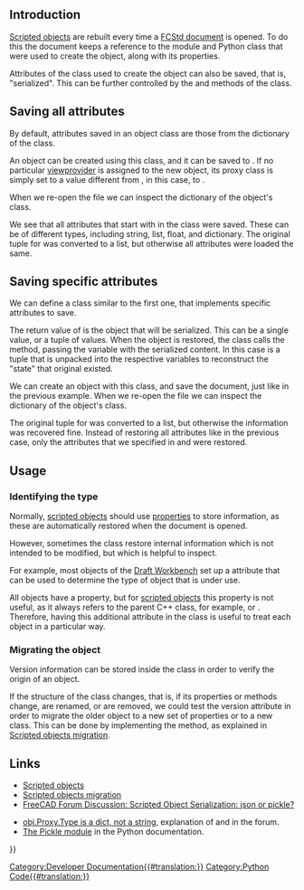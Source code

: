 <languages/>

{{TOCright}}

== Introduction ==

[[Scripted_objects|Scripted objects]] are rebuilt every time a [[File_Format_FCStd|FCStd document]] is opened. To do this the document keeps a reference to the module and Python class that were used to create the object, along with its properties.

Attributes of the class used to create the object can also be saved, that is, "serialized". This can be further controlled by the {{incode|dumps}} and {{incode|loads}} methods of the class.

== Saving all attributes ==

By default, attributes saved in an object class are those from the {{incode|__dict__}} dictionary of the class.

{{Code|code=
# various_states.py
class VariousStates:
    def __init__(self, obj):
        obj.addProperty("App::PropertyLength", "Length")
        obj.addProperty("App::PropertyArea", "Area")
        obj.Length = 15
        obj.Area = 300
        obj.Proxy = self

        Type = dict()
        Type["Version"] = "Custom"
        Type["Release"] = "production"
        self.Type = Type
        self.Type = "Custom"
        self.ver = "0.18"
        self.color = (0, 0, 1)
        self.width = 2.5

    def execute(self, obj):
        pass
}}

An object can be created using this class, and it can be saved to {{FileName|my_document.FCstd}}. If no particular [[viewprovider|viewprovider]] is assigned to the new object, its proxy class is simply set to a value different from {{incode|None}}, in this case, to {{incode|1}}.
{{Code|code=
import FreeCAD as App
import various_states

doc = App.newDocument()
doc.FileName = "my_document.FCStd"

obj = doc.addObject("Part::FeaturePython", "Custom")
various_states.VariousStates(obj)

if App.GuiUp:
    obj.ViewObject.Proxy = 1

doc.recompute()
doc.save()
}}

When we re-open the file we can inspect the dictionary of the object's class.
{{Code|code=
>>> obj = App.ActiveDocument.Custom
>>> print(obj.Proxy)
<various_states.VariousStates object at 0x7f0a899bde10>
>>> print(obj.Proxy.__dict__)
{'Type': {'Version': 'Custom', 'Release': 'production'}, 'ver': '0.18', 'color': [0, 0, 1], 'width': 2.5}
}}

We see that all attributes that start with {{incode|self}} in the class were saved. These can be of different types, including string, list, float, and dictionary. The original tuple for {{incode|self.color}} was converted to a list, but otherwise all attributes were loaded the same.

== Saving specific attributes ==

We can define a class similar to the first one, that implements specific attributes to save.
{{Code|code=
# various_states.py
class CustomStates:
    def __init__(self, obj):
        obj.addProperty("App::PropertyLength", "Length")
        obj.addProperty("App::PropertyArea", "Area")
        obj.Length = 15
        obj.Area = 300
        obj.Proxy = self

        Type = dict()
        Type["Version"] = "Custom"
        Type["Release"] = "production"
        self.Type = Type
        self.ver = "0.18"
        self.color = (0, 0, 1)
        self.width = 2.5

    def execute(self, obj):
        pass

    def dumps(self):
        return self.color, self.width

    def loads(self, state):
        self.color = state[0]
        self.width = state[1]
}}

The return value of {{incode|dumps}} is the object that will be serialized. This can be a single value, or a tuple of values. When the object is restored, the class calls the {{incode|loads}} method, passing the {{incode|state}} variable with the serialized content. In this case {{incode|state}} is a tuple that is unpacked into the respective variables to reconstruct the "state" that original existed.
{{Code|code=
state = (self.color, self.width)
state = ((0, 0, 1), 2.5)
}}

We can create an object with this class, and save the document, just like in the previous example. When we re-open the file we can inspect the dictionary of the object's class.
{{Code|code=
>>> obj2 = App.ActiveDocument.Custom2
>>> print(obj2.Proxy)
<various_states.CustomStates object at 0x7fb399496630>
>>> print(obj2.Proxy.__dict__)
{'color': [0, 0, 1], 'width': 2.5}
}}

The original tuple for {{incode|self.color}} was converted to a list, but otherwise the information was recovered fine. Instead of restoring all attributes like in the previous case, only the attributes that we specified in {{incode|dumps}} and {{incode|loads}} were restored.

== Usage ==

=== Identifying the type ===

Normally, [[scripted_objects|scripted objects]] should use [[property|properties]] to store information, as these are automatically restored when the document is opened.

However, sometimes the class restore internal information which is not intended to be modified, but which is helpful to inspect.

For example, most objects of the [[Draft_Workbench|Draft Workbench]] set up a {{incode|Type}} attribute that can be used to determine the type of object that is under use.

{{Code|code=
class DraftObject:
    def __init__(self, obj, _type):
        self.Type = _type

    def dumps(self):
        return self.Type

    def loads(self, state):
        if state:
            self.Type = state
}}

All objects have a {{incode|TypeId}} property, but for [[scripted_objects|scripted objects]] this property is not useful, as it always refers to the parent C++ class, for example, [[Part_Part2DObject|{{incode|Part::Part2DObjectPython}}]] or [[Part_Feature|{{incode|Part::FeaturePython}}]]. Therefore, having this additional {{incode|Proxy.Type}} attribute in the class is useful to treat each object in a particular way.

=== Migrating the object ===

Version information can be stored inside the class in order to verify the origin of an object.

{{Code|code=
class CustomObject:
    def __init__(self, obj, _type):
        self.Type = _type
        self.version = "0.18"

    def dumps(self):
        return self.Type, self.version

    def loads(self, state):
        if state:
            self.Type = state[0]
            self.version = state[1]
}}

If the structure of the class changes, that is, if its properties or methods change, are renamed, or are removed, we could test the version attribute in order to migrate the older object to a new set of properties or to a new class. This can be done by implementing the {{incode|onDocumentRestored}} method, as explained in [[Scripted_objects_migration|Scripted objects migration]].

{{Code|code=
class CustomObject:
    def onDocumentRestored(self, obj):
        if hasattr(obj.Proxy, "version") and obj.Proxy.version:
            if obj.Proxy.version == "0.18":
                self.migrate_from_018(obj)

    def migrate_from_018(self, obj):
        ...
}}

== Links ==

* [[Scripted_objects|Scripted objects]]
* [[Scripted_objects_migration|Scripted objects migration]]
* [https://forum.freecad.org/viewtopic.php?f=10&t=49120 FreeCAD Forum Discussion: Scripted Object Serialization: json or pickle?]

* [https://forum.freecad.org/viewtopic.php?f=18&t=44009 obj.Proxy.Type is a dict, not a string], explanation of {{incode|dumps}} and {{incode|loads}} in the forum.
* [https://docs.python.org/3/library/pickle.html#object.__getstate__ The Pickle module] in the Python documentation.

{{Powerdocnavi{{#translation:}}}}
[[Category:Developer Documentation{{#translation:}}]]
[[Category:Python Code{{#translation:}}]]
{{clear}}